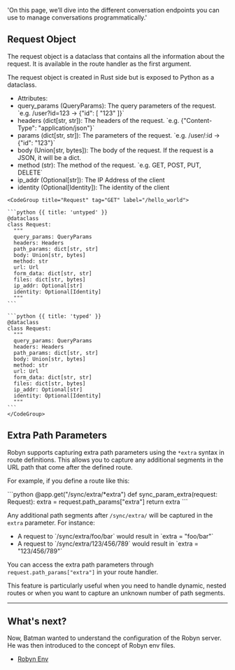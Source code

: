   'On this page, we’ll dive into the different conversation endpoints you can use to manage conversations programmatically.'


## Request Object

The request object is a dataclass that contains all the information about the request. It is available in the route handler as the first argument.



<Row>
<Col>
The request object is created in Rust side but is exposed to Python as a dataclass.

<ul>
<li>
Attributes:
</li>
<li>
query_params (QueryParams): The query parameters of the request. `e.g. /user?id=123 -> {"id": [ "123" ]}`
</li>
<li>
headers (dict[str, str]): The headers of the request. `e.g. {"Content-Type": "application/json"}`
</li>
<li>
params (dict[str, str]): The parameters of the request. `e.g. /user/:id -> {"id": "123"}`
</li>
<li>
body (Union[str, bytes]): The body of the request. If the request is a JSON, it will be a dict.
</li>
<li>
method (str): The method of the request. `e.g. GET, POST, PUT, DELETE`
</li>
<li>
ip_addr (Optional[str]): The IP Address of the client
</li>
<li>
identity (Optional[Identity]): The identity of the client
</li>


</ul>





</Col>
  <Col>

    <CodeGroup title="Request" tag="GET" label="/hello_world">

    ```python {{ title: 'untyped' }}
    @dataclass
    class Request:
      """
      query_params: QueryParams
      headers: Headers
      path_params: dict[str, str]
      body: Union[str, bytes]
      method: str
      url: Url
      form_data: dict[str, str]
      files: dict[str, bytes]
      ip_addr: Optional[str]
      identity: Optional[Identity]
      """
    ```

    ```python {{ title: 'typed' }}
    @dataclass
    class Request:
      """
      query_params: QueryParams
      headers: Headers
      path_params: dict[str, str]
      body: Union[str, bytes]
      method: str
      url: Url
      form_data: dict[str, str]
      files: dict[str, bytes]
      ip_addr: Optional[str]
      identity: Optional[Identity]
      """
    ```
    </CodeGroup>
  </Col>
</Row>

## Extra Path Parameters

Robyn supports capturing extra path parameters using the `*extra` syntax in route definitions. This allows you to capture any additional segments in the URL path that come after the defined route.

For example, if you define a route like this:

<CodeGroup>
```python
@app.get("/sync/extra/*extra")
def sync_param_extra(request: Request):
    extra = request.path_params["extra"]
    return extra
```
</CodeGroup>

Any additional path segments after `/sync/extra/` will be captured in the `extra` parameter. For instance:

<ul>
<li>
A request to `/sync/extra/foo/bar` would result in `extra = "foo/bar"`
</li>
<li>
     A request to `/sync/extra/123/456/789` would result in `extra = "123/456/789"`
</li>
</ul>

You can access the extra path parameters through `request.path_params["extra"]` in your route handler.

This feature is particularly useful when you need to handle dynamic, nested routes or when you want to capture an unknown number of path segments.

---


## What's next?

Now, Batman wanted to understand the configuration of the Robyn server. He was then introduced to the concept of Robyn env files.

- [Robyn Env](/documentation/api_reference/robyn_env)

